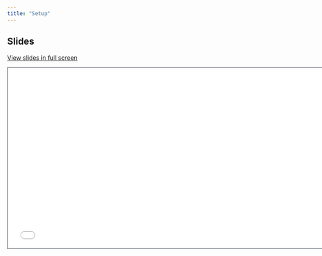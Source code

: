 ```yaml
---
title: "Setup"
---
```


## Slides

[View slides in full screen](1-setup.qmd)

```{=html}
<iframe class="slide-deck" src="1-setup.html" height="420" width="747" style="border: 1px solid #2e3846;"></iframe>
```
